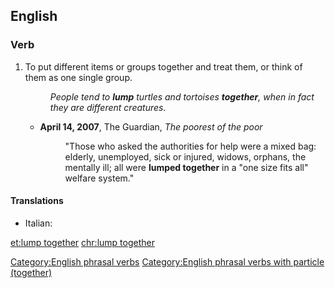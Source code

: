 ==English==

===Verb===
{{head|en|verb}}

# To put different items or groups together and treat them, or think of them as one single group.
#: ''People tend to '''lump''' turtles and tortoises '''together''', when in fact they are different creatures.''
#* '''April 14, 2007''', The Guardian, ''The poorest of the poor''
#*: "Those who asked the authorities for help were a mixed bag: elderly, unemployed, sick or injured, widows, orphans, the mentally ill; all were '''lumped together''' in a "one size fits all" welfare system."

====Translations====
{{trans-top|to put items together}}
* Italian: {{t|it|raggruppare}}
{{trans-mid}}
{{trans-bottom}}

[[Category:English phrasal verbs]]
[[Category:English phrasal verbs with particle (together)]]

[[et:lump together]]
[[chr:lump together]]